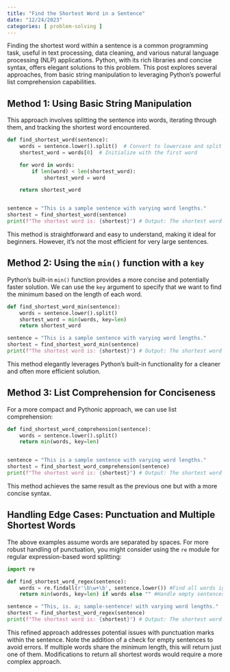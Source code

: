 ```yaml
---
title: "Find the Shortest Word in a Sentence"
date: "12/24/2023"
categories: [ problem-solving ]
---
```



Finding the shortest word within a sentence is a common programming task, useful in text processing, data cleaning, and various natural language processing (NLP) applications. Python, with its rich libraries and concise syntax, offers elegant solutions to this problem. This post explores several approaches, from basic string manipulation to leveraging Python's powerful list comprehension capabilities.


## Method 1: Using Basic String Manipulation

This approach involves splitting the sentence into words, iterating through them, and tracking the shortest word encountered.

```python
def find_shortest_word(sentence):
    words = sentence.lower().split()  # Convert to lowercase and split into words
    shortest_word = words[0]  # Initialize with the first word

    for word in words:
        if len(word) < len(shortest_word):
            shortest_word = word

    return shortest_word


sentence = "This is a sample sentence with varying word lengths."
shortest = find_shortest_word(sentence)
print(f"The shortest word is: {shortest}") # Output: The shortest word is: a

```

This method is straightforward and easy to understand, making it ideal for beginners.  However, it's not the most efficient for very large sentences.


## Method 2: Using the `min()` function with a `key`

Python's built-in `min()` function provides a more concise and potentially faster solution.  We can use the `key` argument to specify that we want to find the minimum based on the length of each word.

```python
def find_shortest_word_min(sentence):
    words = sentence.lower().split()
    shortest_word = min(words, key=len)
    return shortest_word

sentence = "This is a sample sentence with varying word lengths."
shortest = find_shortest_word_min(sentence)
print(f"The shortest word is: {shortest}") # Output: The shortest word is: a
```

This method elegantly leverages Python's built-in functionality for a cleaner and often more efficient solution.


## Method 3: List Comprehension for Conciseness

For a more compact and Pythonic approach, we can use list comprehension:

```python
def find_shortest_word_comprehension(sentence):
    words = sentence.lower().split()
    return min(words, key=len)


sentence = "This is a sample sentence with varying word lengths."
shortest = find_shortest_word_comprehension(sentence)
print(f"The shortest word is: {shortest}") # Output: The shortest word is: a
```

This method achieves the same result as the previous one but with a more concise syntax.


## Handling Edge Cases: Punctuation and Multiple Shortest Words


The above examples assume words are separated by spaces.  For more robust handling of punctuation, you might consider using the `re` module for regular expression-based word splitting:

```python
import re

def find_shortest_word_regex(sentence):
    words = re.findall(r'\b\w+\b', sentence.lower()) #Find all words ignoring punctuation
    return min(words, key=len) if words else "" #Handle empty sentences

sentence = "This, is. a; sample-sentence! with varying word lengths."
shortest = find_shortest_word_regex(sentence)
print(f"The shortest word is: {shortest}") # Output: The shortest word is: a

```

This refined approach addresses potential issues with punctuation marks within the sentence.  Note the addition of a check for empty sentences to avoid errors.  If multiple words share the minimum length, this will return just one of them.  Modifications to return all shortest words would require a more complex approach.

